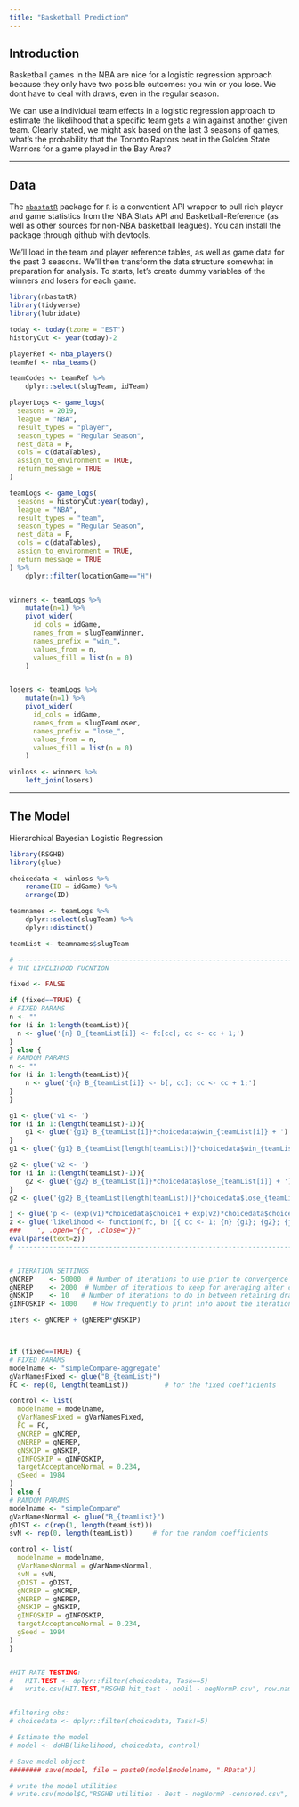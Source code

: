 ```yaml
---
title: "Basketball Prediction"
---
```


## Introduction

Basketball games in the NBA are nice for a logistic regression approach because they only have two possible outcomes: you win or you lose. We dont have to deal with draws, even in the regular season.

We can use a individual team effects in a logistic regression approach to estimate the likelihood that a specific team gets a win against another given team. Clearly stated, we might ask based on the last 3 seasons of games, what's the probability that the Toronto Raptors beat in the Golden State Warriors for a game played in the Bay Area?


----

## Data

The [`nbastatR`](http://asbcllc.com/nbastatR/index.html) package for `R` is a conventient API wrapper to pull rich player and game statistics from the NBA Stats API and Basketball-Reference (as well as other sources for non-NBA basketball leagues). You can install the package through github with devtools.

We'll load in the team and player reference tables, as well as game data for the past 3 seasons. We'll then transform the data structure somewhat in preparation for analysis. To starts, let's create dummy variables of the winners and losers for each game.


```r
library(nbastatR)
library(tidyverse)
library(lubridate)

today <- today(tzone = "EST")
historyCut <- year(today)-2

playerRef <- nba_players()
teamRef <- nba_teams()

teamCodes <- teamRef %>%
	dplyr::select(slugTeam, idTeam)

playerLogs <- game_logs(
  seasons = 2019,
  league = "NBA",
  result_types = "player",
  season_types = "Regular Season",
  nest_data = F,
  cols = c(dataTables),
  assign_to_environment = TRUE,
  return_message = TRUE
)

teamLogs <- game_logs(
  seasons = historyCut:year(today),
  league = "NBA",
  result_types = "team",
  season_types = "Regular Season",
  nest_data = F,
  cols = c(dataTables),
  assign_to_environment = TRUE,
  return_message = TRUE
) %>%
	dplyr::filter(locationGame=="H")


winners <- teamLogs %>%
    mutate(n=1) %>%
    pivot_wider(
      id_cols = idGame,
      names_from = slugTeamWinner,
      names_prefix = "win_",
      values_from = n,
      values_fill = list(n = 0)
    )


losers <- teamLogs %>%
    mutate(n=1) %>%
    pivot_wider(
      id_cols = idGame,
      names_from = slugTeamLoser,
      names_prefix = "lose_",
      values_from = n,
      values_fill = list(n = 0)
    )

winloss <- winners %>%
	left_join(losers)

```

----


## The Model

Hierarchical Bayesian Logistic Regression

```r
library(RSGHB)
library(glue)

choicedata <- winloss %>%
	rename(ID = idGame) %>%
	arrange(ID)

teamnames <- teamLogs %>%
	dplyr::select(slugTeam) %>%
	dplyr::distinct()

teamList <- teamnames$slugTeam

# ---------------------------------------------------------------------------
# THE LIKELIHOOD FUCNTION

fixed <- FALSE

if (fixed==TRUE) {
# FIXED PARAMS
n <- ""
for (i in 1:length(teamList)){
  n <- glue('{n} B_{teamList[i]} <- fc[cc]; cc <- cc + 1;')
}
} else {
# RANDOM PARAMS
n <- ""
for (i in 1:length(teamList)){
	n <- glue('{n} B_{teamList[i]} <- b[, cc]; cc <- cc + 1;')
}
}

g1 <- glue('v1 <- ')
for (i in 1:(length(teamList)-1)){
	g1 <- glue('{g1} B_{teamList[i]}*choicedata$win_{teamList[i]} + ')
}
g1 <- glue('{g1} B_{teamList[length(teamList)]}*choicedata$win_{teamList[length(teamList)]} ')

g2 <- glue('v2 <- ')
for (i in 1:(length(teamList)-1)){
	g2 <- glue('{g2} B_{teamList[i]}*choicedata$lose_{teamList[i]} + ')
}
g2 <- glue('{g2} B_{teamList[length(teamList)]}*choicedata$lose_{teamList[length(teamList)]} ')

j <- glue('p <- (exp(v1)*choicedata$choice1 + exp(v2)*choicedata$choice2) / (exp(v1) + exp(v2))')
z <- glue('likelihood <- function(fc, b) {{ cc <- 1; {n} {g1}; {g2}; {j}; return(p) }}') 
###    ', .open="{{", .close="}}"
eval(parse(text=z))
# ---------------------------------------------------------------------------


# ITERATION SETTINGS
gNCREP    <- 50000  # Number of iterations to use prior to convergence
gNEREP    <- 2000  # Number of iterations to keep for averaging after convergence has been reached
gNSKIP    <- 10   # Number of iterations to do in between retaining draws for averaging
gINFOSKIP <- 1000    # How frequently to print info about the iteration process

iters <- gNCREP + (gNEREP*gNSKIP)



if (fixed==TRUE) {
# FIXED PARAMS
modelname <- "simpleCompare-aggregate" 
gVarNamesFixed <- glue("B_{teamList}")
FC <- rep(0, length(teamList))         # for the fixed coefficients

control <- list(
  modelname = modelname,
  gVarNamesFixed = gVarNamesFixed,
  FC = FC,
  gNCREP = gNCREP,
  gNEREP = gNEREP,
  gNSKIP = gNSKIP,
  gINFOSKIP = gINFOSKIP,
  targetAcceptanceNormal = 0.234,
  gSeed = 1984
)
} else {
# RANDOM PARAMS
modelname <- "simpleCompare" 
gVarNamesNormal <- glue("B_{teamList}")
gDIST <- c(rep(1, length(teamList)))
svN <- rep(0, length(teamList))     # for the random coefficients

control <- list(
  modelname = modelname,
  gVarNamesNormal = gVarNamesNormal,
  svN = svN,
  gDIST = gDIST,
  gNCREP = gNCREP,
  gNEREP = gNEREP,
  gNSKIP = gNSKIP,
  gINFOSKIP = gINFOSKIP,
  targetAcceptanceNormal = 0.234,
  gSeed = 1984
)
}


#HIT RATE TESTING:
#	HIT.TEST <- dplyr::filter(choicedata, Task==5)
#	write.csv(HIT.TEST,"RSGHB hit_test - noOil - negNormP.csv", row.names = FALSE)


#filtering obs:
# choicedata <- dplyr::filter(choicedata, Task!=5)

# Estimate the model
# model <- doHB(likelihood, choicedata, control)

# Save model object
######## save(model, file = paste0(model$modelname, ".RData"))

# write the model utilities
# write.csv(model$C,"RSGHB utilities - Best - negNormP -censored.csv", row.names = FALSE)



```


